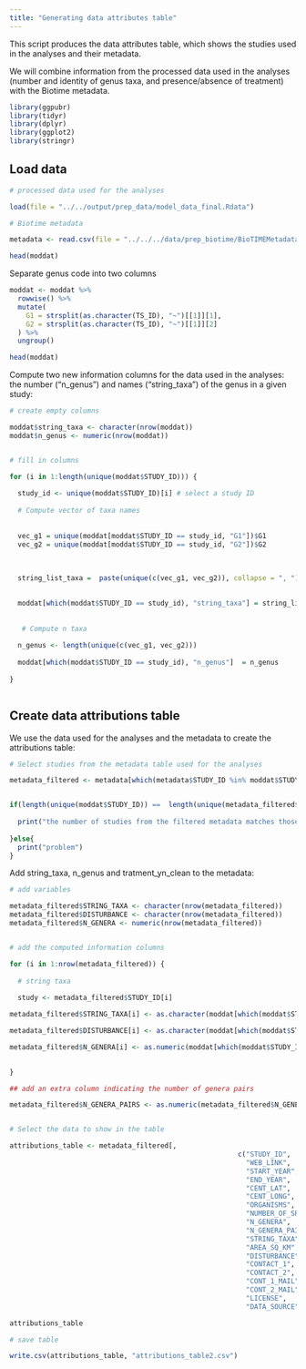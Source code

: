 ```yaml
---
title: "Generating data attributes table"
---
```


This script produces the data attributes table, which shows the studies used in the analyses and their metadata.

We will combine information from the processed data used in the analyses (number and identity of genus taxa, and presence/absence of treatment) with the Biotime metadata.



```r
library(ggpubr)
library(tidyr)
library(dplyr)
library(ggplot2)
library(stringr)
```


## Load data

```r
# processed data used for the analyses

load(file = "../../output/prep_data/model_data_final.Rdata")

# Biotime metadata

metadata <- read.csv(file = "../../../data/prep_biotime/BioTIMEMetadata_24_06_2021.csv")

head(moddat)

```



Separate genus code into two columns

```r
moddat <- moddat %>%
  rowwise() %>%
  mutate(
    G1 = strsplit(as.character(TS_ID), "~")[[1]][1],
    G2 = strsplit(as.character(TS_ID), "~")[[1]][2]
  ) %>%
  ungroup()

head(moddat)


```


Compute two new information columns for the data used in the analyses: the number ("n_genus") and names ("string_taxa") of the genus in a given study:


```r

# create empty columns

moddat$string_taxa <- character(nrow(moddat))
moddat$n_genus <- numeric(nrow(moddat))


# fill in columns

for (i in 1:length(unique(moddat$STUDY_ID))) {
  
  study_id <- unique(moddat$STUDY_ID)[i] # select a study ID
  
  # Compute vector of taxa names
  
  
  vec_g1 = unique(moddat[moddat$STUDY_ID == study_id, "G1"])$G1
  vec_g2 = unique(moddat[moddat$STUDY_ID == study_id, "G2"])$G2
  
  
  
  string_list_taxa =  paste(unique(c(vec_g1, vec_g2)), collapse = ", ") 

  
  moddat[which(moddat$STUDY_ID == study_id), "string_taxa"] = string_list_taxa
  
  
   # Compute n taxa
  
  n_genus <- length(unique(c(vec_g1, vec_g2)))
  
  moddat[which(moddat$STUDY_ID == study_id), "n_genus"]  = n_genus
  
}



```



## Create data attributions table

We use the data used for the analyses and the metadata to create the attributions table:


```r

# Select studies from the metadata table used for the analyses

metadata_filtered <- metadata[which(metadata$STUDY_ID %in% moddat$STUDY_ID),]


if(length(unique(moddat$STUDY_ID)) ==  length(unique(metadata_filtered$STUDY_ID))){
  
  print("the number of studies from the filtered metadata matches those from the analyses")
  
}else{
  print("problem")
}

```


Add string_taxa, n_genus and tratment_yn_clean to the metadata:


```r
# add variables

metadata_filtered$STRING_TAXA <- character(nrow(metadata_filtered))
metadata_filtered$DISTURBANCE <- character(nrow(metadata_filtered))
metadata_filtered$N_GENERA <- numeric(nrow(metadata_filtered))


# add the computed information columns

for (i in 1:nrow(metadata_filtered)) {
  
  # string taxa
  
  study <- metadata_filtered$STUDY_ID[i]

metadata_filtered$STRING_TAXA[i] <- as.character(moddat[which(moddat$STUDY_ID == study)[1], "string_taxa"])

metadata_filtered$DISTURBANCE[i] <- as.character(moddat[which(moddat$STUDY_ID == study)[1], "treatment_yn_clean"])

metadata_filtered$N_GENERA[i] <- as.numeric(moddat[which(moddat$STUDY_ID == study)[1], "n_genus"])

  
}

## add an extra column indicating the number of genera pairs

metadata_filtered$N_GENERA_PAIRS <- as.numeric(metadata_filtered$N_GENERA)*as.numeric(metadata_filtered$N_GENERA)


# Select the data to show in the table

attributions_table <- metadata_filtered[,
                                                        c("STUDY_ID",
                                                          "WEB_LINK",
                                                          "START_YEAR",
                                                          "END_YEAR",
                                                          "CENT_LAT",
                                                          "CENT_LONG",
                                                          "ORGANISMS",
                                                          "NUMBER_OF_SPECIES",
                                                          "N_GENERA",
                                                          "N_GENERA_PAIRS",
                                                          "STRING_TAXA",
                                                          "AREA_SQ_KM",
                                                          "DISTURBANCE",
                                                          "CONTACT_1",
                                                          "CONTACT_2",
                                                          "CONT_1_MAIL",
                                                          "CONT_2_MAIL",
                                                          "LICENSE",
                                                          "DATA_SOURCE")]

attributions_table

# save table

write.csv(attributions_table, "attributions_table2.csv")
```

